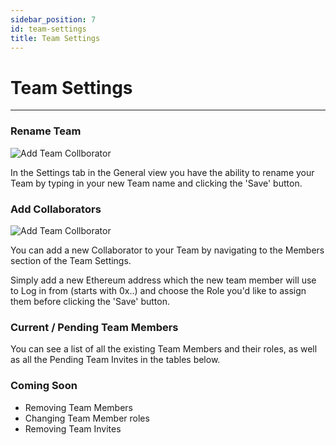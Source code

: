 ```yaml
---
sidebar_position: 7
id: team-settings
title: Team Settings
---
```


# Team Settings

---

### Rename Team

![Add Team Collborator](../static/img/team-settings.png)

In the Settings tab in the General view you have the ability to rename your Team by typing in your new Team name and clicking the 'Save' button.

### Add Collaborators

![Add Team Collborator](../static/img/team-add-collaborator.png)

You can add a new Collaborator to your Team by navigating to the Members section of the Team Settings.

Simply add a new Ethereum address which the new team member will use to Log in from (starts with 0x..) and choose the Role you'd like to assign them before clicking the 'Save' button.

### Current / Pending Team Members

You can see a list of all the existing Team Members and their roles, as well as all the Pending Team Invites in the tables below.

### Coming Soon

- Removing Team Members
- Changing Team Member roles
- Removing Team Invites
